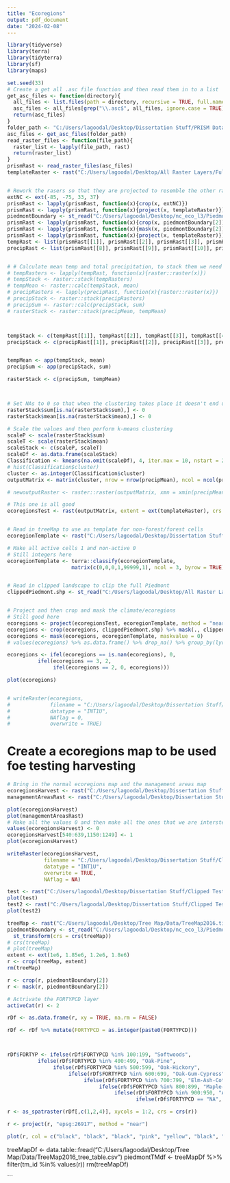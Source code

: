 ---
title: "Ecoregions"
output: pdf_document
date: "2024-02-08"
---


```{r, message = FALSE, warning = FALSE}
library(tidyverse)
library(terra)
library(tidyterra)
library(sf)
library(maps)
```



```{r}
set.seed(33)
# Create a get all .asc file function and then read them in to a list
get_asc_files <- function(directory){
  all_files <- list.files(path = directory, recursive = TRUE, full.names = TRUE)
  asc_files <- all_files[grep("\\.asc$", all_files, ignore.case = TRUE)]
  return(asc_files)
}
folder_path <- "C:/Users/lagoodal/Desktop/Dissertation Stuff/PRISM Data"
asc_files <- get_asc_files(folder_path)
read_raster_files <- function(file_path){
  raster_list <- lapply(file_path, rast)
  return(raster_list)
}
prismRast <- read_raster_files(asc_files)
templateRaster <- rast("C:/Users/lagoodal/Desktop/All Raster Layers/Full Piedmont/MapCode_IC.tif")


# Rework the rasers so that they are projected to resemble the other ratsers to be used in LANDIS
extNC <- ext(-85, -75, 33, 37)
prismRast <- lapply(prismRast, function(x){crop(x, extNC)})
prismRast <- lapply(prismRast, function(x){project(x, templateRaster)})
piedmontBoundary <- st_read("C:/Users/lagoodal/Desktop/nc_eco_l3/Piedmont UTM 17N.shp")
prismRast <- lapply(prismRast, function(x){crop(x, piedmontBoundary[2])})
prismRast <- lapply(prismRast, function(x){mask(x, piedmontBoundary[2])})
prismRast <- lapply(prismRast, function(x){project(x, templateRaster)})
tempRast <- list(prismRast[[1]], prismRast[[2]], prismRast[[3]], prismRast[[4]], prismRast[[5]], prismRast[[6]], prismRast[[7]])
precipRast <- list(prismRast[[8]], prismRast[[9]], prismRast[[10]], prismRast[[11]], prismRast[[12]], prismRast[[13]], prismRast[[14]])


# # Calculate mean temp and total precipitation, to stack them we need to convert them to raster::raster (Raster Layer vs. SpatRaster)
# tempRasters <- lapply(tempRast, function(x){raster::raster(x)})
# tempStack <- raster::stack(tempRasters)
# tempMean <- raster::calc(tempStack, mean)
# precipRasters <- lapply(precipRast, function(x){raster::raster(x)})
# precipStack <- raster::stack(precipRasters)
# precipSum <- raster::calc(precipStack, sum)
# rasterStack <- raster::stack(precipMean, tempMean)



tempStack <- c(tempRast[[1]], tempRast[[2]], tempRast[[3]], tempRast[[4]], tempRast[[5]], tempRast[[6]], tempRast[[7]])
precipStack <- c(precipRast[[1]], precipRast[[2]], precipRast[[3]], precipRast[[4]], precipRast[[5]], precipRast[[6]], precipRast[[7]])


tempMean <- app(tempStack, mean)
precipSum <- app(precipStack, sum)

rasterStack <- c(precipSum, tempMean)



# Set NAs to 0 so that when the clustering takes place it doesn't end up all weird
rasterStack$sum[is.na(rasterStack$sum),] <- 0
rasterStack$mean[is.na(rasterStack$mean),] <- 0

# Scale the values and then perform k-means clustering
scaleP <- scale(rasterStack$sum)
scaleT <- scale(rasterStack$mean)
scaleStack <- c(scaleP, scaleT)
scaleDf <- as.data.frame(scaleStack)
Classification <- kmeans(na.omit(scaleDf), 4, iter.max = 10, nstart = 25)
# hist(Classification$cluster)
cluster <- as.integer(Classification$cluster)
outputMatrix <- matrix(cluster, nrow = nrow(precipMean), ncol = ncol(precipMean), byrow = TRUE)

# newoutputRaster <- raster::raster(outputMatrix, xmn = xmin(precipMean), ymn = ymin(precipMean), xmx = xmax(precipMean), ymx = ymax(precipMean), crs = "epsg:26917")

# This one is all good
ecoregionsTest <- rast(outputMatrix, extent = ext(templateRaster), crs = crs(templateRaster))


# Read in treeMap to use as template for non-forest/forest cells
ecoregionTemplate <- rast("C:/Users/lagoodal/Desktop/Dissertation Stuff/Clipped Test/treeMap/Clipped Piedmont/finalTreeMap.tif")

# Make all active cells 1 and non-active 0
# Still integers here
ecoregionTemplate <- terra::classify(ecoregionTemplate,
                     matrix(c(0,0,0,1,99999,1), ncol = 3, byrow = TRUE))


# Read in clipped landscape to clip the full Piedmont
clippedPiedmont.shp <- st_read("C:/Users/lagoodal/Desktop/All Raster Layers/standsraster/Clipped Shapefile/clippedHUC.shp")


# Project and then crop and mask the climate/ecoregions
# Still good here
ecoregions <- project(ecoregionsTest, ecoregionTemplate, method = "near")
ecoregions <- crop(ecoregions, clippedPiedmont.shp) %>% mask(., clippedPiedmont.shp)
ecoregions <- mask(ecoregions, ecoregionTemplate, maskvalue = 0)
# values(ecoregions) %>% as.data.frame() %>% drop_na() %>% group_by(lyr.1) %>% summarise(n = n())

ecoregions <- ifel(ecoregions == is.nan(ecoregions), 0,
          ifel(ecoregions == 3, 2,
               ifel(ecoregions == 2, 0, ecoregions)))

plot(ecoregions)


# writeRaster(ecoregions,
#             filename = "C:/Users/lagoodal/Desktop/Dissertation Stuff/Clipped Test/treeMap/Clipped Piedmont/ecoregions.tif",
#             datatype = "INT1U",
#             NAflag = 0,
#             overwrite = TRUE)

```

# Create a ecoregions map to be used foe testing harvesting

```{r}
# Bring in the normal ecoregions map and the management areas map
ecoregionsHarvest <- rast("C:/Users/lagoodal/Desktop/Dissertation Stuff/Clipped Test/treeMap/Clipped Piedmont/ecoregions.tif")
managementAreasRast <- rast("C:/Users/lagoodal/Desktop/Dissertation Stuff/Clipped Test/treeMap/Harvest/managementAreas.tif")

plot(ecoregionsHarvest)
plot(managementAreasRast)
# Make all the values 0 and then make all the ones that we are intersted in 1
values(ecoregionsHarvest) <- 0
ecoregionsHarvest[540:639,1150:1249] <- 1
plot(ecoregionsHarvest)

writeRaster(ecoregionsHarvest,
            filename = "C:/Users/lagoodal/Desktop/Dissertation Stuff/Clipped Test/treeMap/Biomass Testing/ecoregionsHarvest.tif",
            datatype = "INT1U",
            overwrite = TRUE,
            NAflag = NA)

test <- rast("C:/Users/lagoodal/Desktop/Dissertation Stuff/Clipped Test/treeMap/Biomass Testing/ecoregionsHarvest.tif")
plot(test)
test2 <- rast("C:/Users/lagoodal/Desktop/Dissertation Stuff/Clipped Test/Small Landscape/Clipped Piedmont/ecoregionsHarvest.tif")
plot(test2)
```








```{r}
treeMap <- rast("C:/Users/lagoodal/Desktop/Tree Map/Data/TreeMap2016.tif")
piedmontBoundary <- st_read("C:/Users/lagoodal/Desktop/nc_eco_l3/Piedmont UTM 17N.shp") %>%
  st_transform(crs = crs(treeMap))
# crs(treeMap)
# plot(treeMap)
extent <- ext(1e6, 1.85e6, 1.2e6, 1.8e6)
r <- crop(treeMap, extent)
rm(treeMap)

r <- crop(r, piedmontBoundary[2])
r <- mask(r, piedmontBoundary[2])

# Actrivate the FORTYPCD layer
activeCat(r) <- 2

rDf <- as.data.frame(r, xy = TRUE, na.rm = FALSE)

rDf <- rDf %>% mutate(FORTYPCD = as.integer(paste0(FORTYPCD)))



rDf$FORTYP <- ifelse(rDf$FORTYPCD %in% 100:199, "Softwoods",
          ifelse(rDf$FORTYPCD %in% 400:499, "Oak-Pine",
               ifelse(rDf$FORTYPCD %in% 500:599, "Oak-Hickory",
                    ifelse(rDf$FORTYPCD %in% 600:699, "Oak-Gum-Cypress",
                         ifelse(rDf$FORTYPCD %in% 700:799, "Elm-Ash-Cottonwood",
                              ifelse(rDf$FORTYPCD %in% 800:899, "Maple-Beech-Birch",
                                   ifelse(rDf$FORTYPCD %in% 900:950, "Aspen-Birch",
                                          ifelse(rDf$FORTYPCD == "NA", NA, "Other"))))))))

r <- as_spatraster(rDf[,c(1,2,4)], xycols = 1:2, crs = crs(r))

r <- project(r, "epsg:26917", method = "near")

plot(r, col = c("black", "black", "black", "pink", "yellow", "black", "forestgreen"))
```


treeMapDf <- data.table::fread("C:/Users/lagoodal/Desktop/Tree Map/Data/TreeMap2016_tree_table.csv")
piedmontTMdf <- treeMapDf %>% filter(tm_id %in% values(r))
rm(treeMapDf)



```












